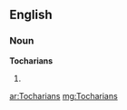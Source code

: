==English==

===Noun===
'''Tocharians'''

# {{plural of|[[Tocharian]]}}

[[ar:Tocharians]]
[[mg:Tocharians]]